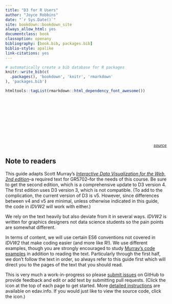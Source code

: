 ```yaml
--- 
title: "D3 for R Users"
author: "Joyce Robbins"
date: "`r Sys.Date()`"
site: bookdown::bookdown_site
always_allow_html: yes
documentclass: book
classoption: openany 
bibliography: [book.bib, packages.bib]
biblio-style: apalike
link-citations: yes
---
```


```r
# automatically create a bib database for R packages
knitr::write_bib(c(
  .packages(), 'bookdown', 'knitr', 'rmarkdown'
), 'packages.bib')

htmltools::tagList(rmarkdown::html_dependency_font_awesome())
```

# <i class="fa fa-hand-o-right"></i> {-}

<style>
			rect {
				pointer-events: all;
			}

			.node {
				fill: blue;
			}

			.cursor {
				fill: none;
				stroke: brown;
				pointer-events: none;
			}

			.link {
				stroke: red;
			}

			.svg-container {
				display: inline-block;
				position: relative;
				width: 100%;
				padding-bottom: 20%;  <!-- changed this to be the same as y/x aspect ratio, not explained-->
				vertical-align: top;
				overflow: hidden;
			}
			.svg-content {
				display: inline-block;
				position: absolute;
				top: 0;
				left: 0;
			}
</style>

<div id="container" class="svg-container">
<script src="https://d3js.org/d3.v3.min.js"></script>
<script src="scripts/index1.js"></script>
</div>


<div style="text-align: right;"> <!-- needs to be in parent -->
<a href="https://bl.ocks.org/mbostock/929623" target="_blank" style="font-size: 90%; font-style: italic;">source</a>
</div>

## Note to readers <i class="fas fa-book"></i> {-}

This guide adapts Scott Murray’s [*Interactive Data Visualization for the Web, 2nd edition*](https://www.amazon.com/Interactive-Data-Visualization-Web-Introduction/dp/1491921285/)--a required text for GR5702--for the needs of this course. Be sure to get the second edition, which is a comprehensive update to D3 version 4. The first edition uses D3 version 3, which is not compatible. (To add to the complication, the current version of D3 is v5.  However, since differences between v4 and v5 are minimal, unless otherwise indicated in this guide, the code in *IDVW2* will work with either.)

We rely on the text heavily but also deviate from it in several ways. *IDVW2* is written for graphics designers not data science students so the pain points are somewhat different. 

In terms of content, we will use certain ES6 conventions not covered in *IDVW2* that make coding easier (and more like R!). We use different examples, though you are strongly encouraged to study [Murray's code examples ](https://github.com/alignedleft/d3-book/releases){target="_blank"} in addition to reading the text. Particularly through the first half, we don't follow the text in order, so always refer to this guide first which will direct you to the pages of the text that you should read.

This is very much a work-in-progress so please [submit issues](https://github.com/jtr13/d3book/issues){target="_blank"} on GitHub to provide feedback and edit or add text by submitting pull requests. (Click the <i class="fas fa-edit"></i> icon at the top of each page to get started. More [detailed instructions](https://edav.info/contribute.html#step-2-click-the-edit-button){target="_blank"} are available on edav.info. If you would just like to view the source code, click the <i class="fa fa-eye"></i> icon.)
